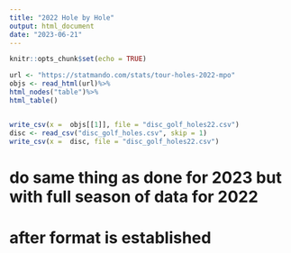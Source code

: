 ```yaml
---
title: "2022 Hole by Hole"
output: html_document
date: "2023-06-21"
---
```


```r
knitr::opts_chunk$set(echo = TRUE)
```

```r
url <- "https://statmando.com/stats/tour-holes-2022-mpo"
objs <- read_html(url)%>%
html_nodes("table")%>%
html_table()


write_csv(x =  objs[[1]], file = "disc_golf_holes22.csv")
disc <- read_csv("disc_golf_holes.csv", skip = 1)
write_csv(x =  disc, file = "disc_golf_holes22.csv")
```

# do same thing as done for 2023 but with full season of data for 2022
# after format is established 
